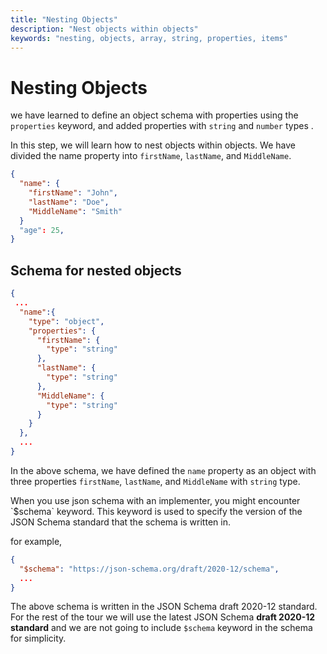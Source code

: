 ```yaml
---
title: "Nesting Objects"
description: "Nest objects within objects"
keywords: "nesting, objects, array, string, properties, items"
---
```


# Nesting Objects

we have learned to define an object schema with properties using the `properties` keyword, and added properties with `string` and `number` types .

In this step, we will learn how to nest objects within objects.
We have divided the name property into `firstName`, `lastName`, and `MiddleName`.

```json highlightLineStart={3} highlightLineEnd={5}
{
  "name": {
    "firstName": "John",
    "lastName": "Doe",
    "MiddleName": "Smith"
  }
  "age": 25,
}
```

## Schema for nested objects

```json 
{
 ...
  "name":{
    "type": "object",
    "properties": {
      "firstName": {
        "type": "string"
      },
      "lastName": {
        "type": "string"
      },
      "MiddleName": {
        "type": "string"
      }
    }
  },
  ...
}

```

In the above schema, we have defined the `name` property as an object with three properties `firstName`, `lastName`, and `MiddleName` with `string` type.

<GoodToKnowBox>
  When you use json schema with an implementer, you might encounter `$schema` keyword. This keyword is used to specify the version of the JSON Schema standard that the schema is written in.

for example,

```json
{
  "$schema": "https://json-schema.org/draft/2020-12/schema",
  ...
}
```

The above schema is written in the JSON Schema draft 2020-12 standard. For the rest of the tour we will use the latest JSON Schema **draft 2020-12 standard** and we are not going to include `$schema` keyword in the schema for simplicity.

</GoodToKnowBox>

